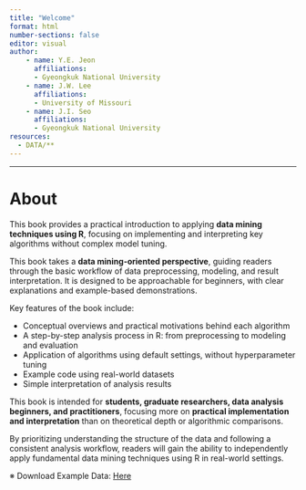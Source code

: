 ```yaml
---
title: "Welcome"
format: html
number-sections: false
editor: visual
author:
    - name: Y.E. Jeon
      affiliations:
      - Gyeongkuk National University
    - name: J.W. Lee
      affiliations:
      - University of Missouri
    - name: J.I. Seo
      affiliations:
      - Gyeongkuk National University
resources:
  - DATA/**
---
```


------------------------------------------------------------------------

# About

This book provides a practical introduction to applying **data mining techniques using R**, focusing on implementing and interpreting key algorithms without complex model tuning.

This book takes a **data mining-oriented perspective**, guiding readers through the basic workflow of data preprocessing, modeling, and result interpretation. It is designed to be approachable for beginners, with clear explanations and example-based demonstrations.

Key features of the book include:

-   Conceptual overviews and practical motivations behind each algorithm
-   A step-by-step analysis process in R: from preprocessing to modeling and evaluation
-   Application of algorithms using default settings, without hyperparameter tuning
-   Example code using real-world datasets
-   Simple interpretation of analysis results

This book is intended for **students, graduate researchers, data analysis beginners, and practitioners**, focusing more on **practical implementation and interpretation** than on theoretical depth or algorithmic comparisons.

By prioritizing understanding the structure of the data and following a consistent analysis workflow, readers will gain the ability to independently apply fundamental data mining techniques using R in real-world settings.

※ Download Example Data: [Here](https://jjjjye.github.io/ML_book1/DATA/DATA.zip)

